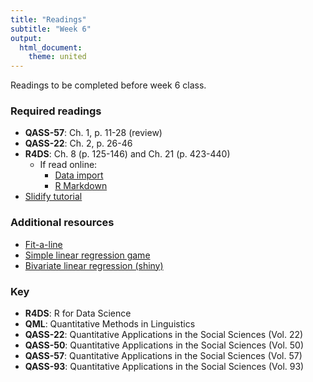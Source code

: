 ```yaml
---
title: "Readings"
subtitle: "Week 6"
output: 
  html_document: 
    theme: united
---
```


Readings to be completed before week 6 class. 

### Required readings

- **QASS-57**: Ch. 1, p. 11-28 (review)
- **QASS-22**: Ch. 2, p. 26-46
- **R4DS**: Ch. 8 (p. 125-146) and Ch. 21 (p. 423-440)
	- If read online: 
		- [Data import](http://r4ds.had.co.nz/data-import.html)
		- [R Markdown](http://r4ds.had.co.nz/communicate-intro.html)
- [Slidify tutorial](https://www.jvcasillas.com/slidify_tutorial/index.html)


### Additional resources

- [Fit-a-line](http://shinyapps.org/showapp.php?app=http://lmpp10e-mucesm.srv.mwn.de:3838/felix/lmfit&by=Felix%20Schönbrodt&title=Find-a-fit!&shorttitle=Find-a-fit!)
- [Simple linear regression game](https://gallery.shinyapps.io/simple_regression/)
- [Bivariate linear regression (shiny)](https://jvcasill.shinyapps.io/shiny_bivariate_regression/)


### Key

- **R4DS**: R for Data Science
- **QML**: Quantitative Methods in Linguistics
- **QASS-22**: Quantitative Applications in the Social Sciences (Vol. 22)
- **QASS-50**: Quantitative Applications in the Social Sciences (Vol. 50)
- **QASS-57**: Quantitative Applications in the Social Sciences (Vol. 57)
- **QASS-93**: Quantitative Applications in the Social Sciences (Vol. 93)


